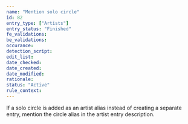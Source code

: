 ```yaml
---
name: "Mention solo circle"
id: 82
entry_type: ["Artists"]
entry_status: "Finished"
fe_validations:
be_validations:
occurance:
detection_script:
edit_list:
date_checked:
date_created:
date_modified:
rationale:
status: "Active"
rule_context:
---
```

If a solo circle is added as an artist alias instead of creating a separate entry, mention the circle alias in the artist entry description.